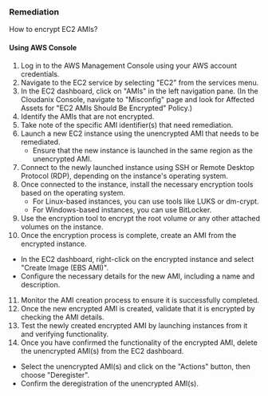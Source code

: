### Remediation

How to encrypt EC2 AMIs?

#### Using AWS Console

1. Log in to the AWS Management Console using your AWS account credentials.
2. Navigate to the EC2 service by selecting "EC2" from the services menu.
3. In the EC2 dashboard, click on "AMIs" in the left navigation pane.
    (In the Cloudanix Console, navigate to "Misconfig" page and look for Affected Assets for "EC2 AMIs Should Be Encrypted" Policy.)
4. Identify the AMIs that are not encrypted.
5. Take note of the specific AMI identifier(s) that need remediation.
6. Launch a new EC2 instance using the unencrypted AMI that needs to be remediated.
   - Ensure that the new instance is launched in the same region as the unencrypted AMI.
7. Connect to the newly launched instance using SSH or Remote Desktop Protocol (RDP), depending on the instance's operating system.
8. Once connected to the instance, install the necessary encryption tools based on the operating system.
   - For Linux-based instances, you can use tools like LUKS or dm-crypt.
   - For Windows-based instances, you can use BitLocker.
9. Use the encryption tool to encrypt the root volume or any other attached volumes on the instance.
10. Once the encryption process is complete, create an AMI from the encrypted instance.
   - In the EC2 dashboard, right-click on the encrypted instance and select "Create Image (EBS AMI)".
   - Configure the necessary details for the new AMI, including a name and description.
11. Monitor the AMI creation process to ensure it is successfully completed.
12. Once the new encrypted AMI is created, validate that it is encrypted by checking the AMI details.
13. Test the newly created encrypted AMI by launching instances from it and verifying functionality.
14. Once you have confirmed the functionality of the encrypted AMI, delete the unencrypted AMI(s) from the EC2 dashboard.
   - Select the unencrypted AMI(s) and click on the "Actions" button, then choose "Deregister".
   - Confirm the deregistration of the unencrypted AMI(s).

